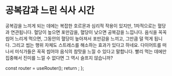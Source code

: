 # 공복감과 느린 식사 시간

공복감을 느끼게 되는 데에는 복잡한 호르몬과 심리적 작용이 있지만, 1차적으로는 혈당과 연관됩니다. 혈당이 높으면 포만감을, 혈당이 낮으면 공복감을 느낍니다. 음식을 꼭꼭 씹어 느리게 먹으면, 그동안의 혈당이 높아져서 포만감을 느끼고, 그만큼 덜 먹게 됩니다. 그리고 씹는 행위 자체도 스트레스를 해소하는 효과가 있다고 하네요. 다이어트를 떠나서 미식가들은 꼭꼭 씹어야 음식의 참맛을 느낄 수 있다고 말합니다. 빨리 먹는 데에만 집중해서 진미를 느낄 수 없다면 그 역시 슬프지 않습니까?



  const router = useRouter();
  return <PageKey route={router.pathname} />;
};

<Final />
